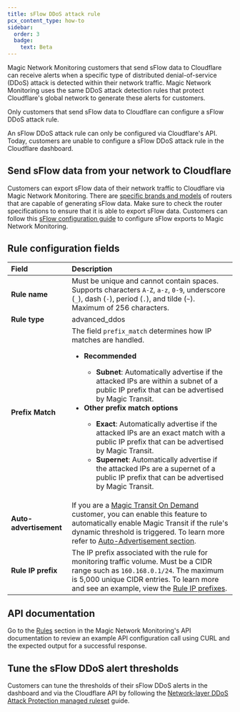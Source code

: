 ```yaml
---
title: sFlow DDoS attack rule
pcx_content_type: how-to
sidebar:
  order: 3
  badge:
    text: Beta
---
```


Magic Network Monitoring customers that send sFlow data to Cloudflare can receive alerts when a specific type of distributed denial-of-service (DDoS) attack is detected within their network traffic. Magic Network Monitoring uses the same DDoS attack detection rules that protect Cloudflare's global network to generate these alerts for customers.

Only customers that send sFlow data to Cloudflare can configure a sFlow DDoS attack rule.

An sFlow DDoS attack rule can only be configured via Cloudflare's API. Today, customers are unable to configure a sFlow DDoS attack rule in the Cloudflare dashboard.

## Send sFlow data from your network to Cloudflare

Customers can export sFlow data of their network traffic to Cloudflare via Magic Network Monitoring. There are [specific brands and models](/magic-network-monitoring/routers/supported-routers/) of routers that are capable of generating sFlow data. Make sure to check the router specifications to ensure that it is able to export sFlow data. Customers can follow this [sFlow configuration guide](/magic-network-monitoring/routers/sflow-config/) to configure sFlow exports to Magic Network Monitoring.

## Rule configuration fields

| Field | Description |
| :---- | :---- |
| **Rule name** | Must be unique and cannot contain spaces. Supports characters `A-Z`, `a-z`, `0-9`, underscore (`_`), dash (`-`), period (`.`), and tilde (`~`). Maximum of 256 characters. |
| **Rule type** | advanced_ddos |
| **Prefix Match** | The field `prefix_match` determines how IP matches are handled. <ul><li>**Recommended**</li><ul><li>**Subnet**: Automatically advertise if the attacked IPs are within a subnet of a public IP prefix that can be advertised by Magic Transit.</li></ul><li>**Other prefix match options**</li><ul><li>**Exact**: Automatically advertise if the attacked IPs are an exact match with a public IP prefix that can be advertised by Magic Transit.</li><li>**Supernet**: Automatically advertise if the attacked IPs are a supernet of a public IP prefix that can be advertised by Magic Transit.</li></ul></ul> |
| **Auto-advertisement** | If you are a [Magic Transit On Demand](/magic-transit/on-demand) customer, you can enable this feature to automatically enable Magic Transit if the rule's dynamic threshold is triggered. To learn more refer to [Auto-Advertisement section](/magic-network-monitoring/rules/#rule-auto-advertisement). |
| **Rule IP prefix** | The IP prefix associated with the rule for monitoring traffic volume. Must be a CIDR range such as `160.168.0.1/24`. The maximum is 5,000 unique CIDR entries. To learn more and see an example, view the [Rule IP prefixes](/magic-network-monitoring/rules/#rule-ip-prefixes). |

## API documentation

Go to the [Rules](/api/resources/magic_network_monitoring/subresources/rules/) section in the Magic Network Monitoring's API documentation to review an example API configuration call using CURL and the expected output for a successful response.

## Tune the sFlow DDoS alert thresholds

Customers can tune the thresholds of their sFlow DDoS alerts in the dashboard and via the Cloudflare API by following the [Network-layer DDoS Attack Protection managed ruleset](/ddos-protection/managed-rulesets/network/) guide.